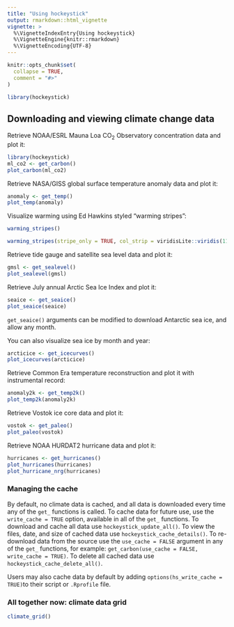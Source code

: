 ```yaml
---
title: "Using hockeystick"
output: rmarkdown::html_vignette
vignette: >
  %\VignetteIndexEntry{Using hockeystick}
  %\VignetteEngine{knitr::rmarkdown}
  %\VignetteEncoding{UTF-8}
---
```


```r
knitr::opts_chunk$set(
  collapse = TRUE,
  comment = "#>"
)
```

```r
library(hockeystick)
```

## Downloading and viewing climate change data

Retrieve NOAA/ESRL Mauna Loa CO<sub>2</sub> Observatory concentration data and plot it:

```r
library(hockeystick)
ml_co2 <- get_carbon()
plot_carbon(ml_co2)
```

Retrieve NASA/GISS global surface temperature anomaly data and plot it:

```r
anomaly <- get_temp()
plot_temp(anomaly)
```

Visualize warming using Ed Hawkins styled "warming stripes":
```r
warming_stripes()
```
```r
warming_stripes(stripe_only = TRUE, col_strip = viridisLite::viridis(11))
```

Retrieve tide gauge and satellite sea level data and plot it:

```r
gmsl <- get_sealevel()
plot_sealevel(gmsl)
```

Retrieve July annual Arctic Sea Ice Index and plot it:

```r
seaice <- get_seaice()
plot_seaice(seaice)
```

`get_seaice()` arguments can be modified to download Antarctic sea ice, and allow any month.

You can also visualize sea ice by month and year:

```r
arcticice <- get_icecurves()
plot_icecurves(arcticice)
```

Retrieve Common Era temperature reconstruction and plot it with instrumental record:

```r
anomaly2k <- get_temp2k()
plot_temp2k(anomaly2k)
```

Retrieve Vostok ice core data and plot it:

```r
vostok <- get_paleo()
plot_paleo(vostok)
```

Retrieve NOAA HURDAT2 hurricane data and plot it:

```r
hurricanes <- get_hurricanes()
plot_hurricanes(hurricanes)
plot_hurricane_nrg(hurricanes)
```

### Managing the cache
By default, no climate data is cached, and all data is downloaded every time any of the `get_` functions is called. To cache data for future use, use the `write_cache = TRUE` option, available in all of the `get_` functions. To download and cache all data use `hockeystick_update_all()`. To view the files, date, and size of cached data use `hockeystick_cache_details()`.  To re-download data from the source use the `use_cache = FALSE` argument in any of the `get_` functions, for example: `get_carbon(use_cache = FALSE, write_cache = TRUE)`.  To delete all cached data use `hockeystick_cache_delete_all()`.

Users may also cache data by default by adding `options(hs_write_cache = TRUE)`to their script or `.Rprofile` file.

### All together now: climate data grid
```r
climate_grid()
```
